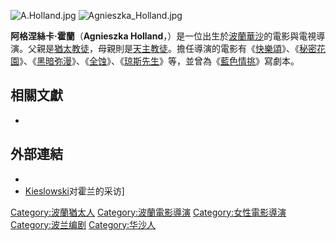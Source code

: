 {{noteTA
|T=zh-tw:阿格涅絲卡·霍蘭; zh-hk:安妮絲嘉·賀蘭; zh-cn:阿格涅什卡·霍兰;
|G1=Movie
|1=zh-tw:快樂頌; zh-hk:貝多芬未緣曲; zh-cn:复制贝多芬;
|2=zh-tw:祕密花園; zh-hk:秘密花園; zh-cn:秘密花园;
|3=zh-tw:在黑暗中; zh-hk:無光歲月; zh-cn:黑暗弥漫;
|4=zh-tw:藍色情挑; zh-hk:藍白紅三部曲之藍; zh-cn:蓝;
|5=zh-tw:全蝕狂愛; zh-hk: 心之全蝕; zh-cn:心之全蚀;
|6=zh-tw:阿格涅絲卡; zh-hk:安妮絲嘉; zh-cn:阿格涅什卡;
|7=zh-tw:霍蘭; zh-hk:賀蘭; zh-cn:霍兰;
}}
[[File:A.Holland.jpg|thumb]]
[[File:Agnieszka_Holland.jpg|thumb]]

'''阿格涅絲卡·霍蘭'''（'''Agnieszka Holland'''，{{bd|1948年|11月28日}}）是一位出生於[[波蘭|波蘭]][[華沙|華沙]]的電影與電視導演。父親是[[猶太教|猶太教徒]]，母親則是[[天主教|天主教徒]]。擔任導演的電影有《[[貝多芬未緣曲|快樂頌]]》、《[[秘密花園_(1993年電影)|秘密花園]]》、《[[黑暗弥漫|黑暗弥漫]]》、《[[全蚀|全蚀]]》、《[[琼斯先生|琼斯先生]]》等，並曾為《[[藍色情挑|藍色情挑]]》寫劇本。

==相關文獻==
* {{cite book en|
last=Quart
|first=Barbara Koenig
|year=1988
|title=Women Directors: The Emergence of a New Cinema
| url=https://archive.org/details/womendirectorsem0000quar
|location=[[New_York|New York]]
|publisher=Praeger
|id=ISBN 0-275-93477-2}}

== 外部連結 ==
{{Commonscat|Agnieszka Holland}}
* {{imdb name|id=0002140|name=Agnieszka Holland}}
* [https://web.archive.org/web/20070927035247/http://www.facets.org/decalogue/holland.html Kieslowski]对霍兰的采访]

{{Authority control}}
{{DEFAULTSORT:Holland, Agnieszka}}
[[Category:波蘭猶太人|Category:波蘭猶太人]]
[[Category:波蘭電影導演|Category:波蘭電影導演]]
[[Category:女性電影導演|Category:女性電影導演]]
[[Category:波兰编剧|Category:波兰编剧]]
[[Category:华沙人|Category:华沙人]]